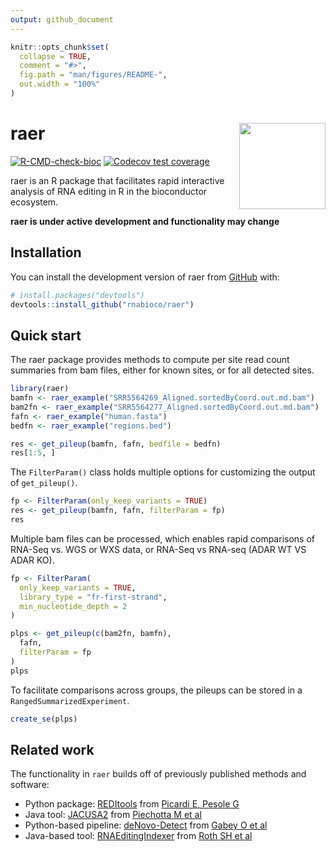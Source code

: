 ```yaml
---
output: github_document
---
```


<!-- README.md is generated from README.Rmd. Please edit that file -->

```r
knitr::opts_chunk$set(
  collapse = TRUE,
  comment = "#>",
  fig.path = "man/figures/README-",
  out.width = "100%"
)
```

# raer <a href="https://rnabioco.github.io/raer"><img src="man/figures/logo.png" align="right" height="138" /></a>

<!-- badges: start -->
[![R-CMD-check-bioc](https://github.com/rnabioco/raer/actions/workflows/check-bioc.yml/badge.svg)](https://github.com/rnabioco/raer/actions/workflows/check-bioc.yml)
[![Codecov test coverage](https://codecov.io/gh/rnabioco/raer/branch/main/graph/badge.svg)](https://app.codecov.io/gh/rnabioco/raer?branch=main)
<!-- badges: end -->

raer is an R package that facilitates rapid interactive analysis of RNA editing in R in the bioconductor ecosystem. 

**raer is under active development and functionality may change** 

## Installation

You can install the development version of raer from [GitHub](https://github.com/) with:

``` r
# install.packages("devtools")
devtools::install_github("rnabioco/raer")
```

## Quick start

The raer package provides methods to compute per site read count summaries from bam files, either for known sites, or for all detected sites.

```r
library(raer)
bamfn <- raer_example("SRR5564269_Aligned.sortedByCoord.out.md.bam")
bam2fn <- raer_example("SRR5564277_Aligned.sortedByCoord.out.md.bam")
fafn <- raer_example("human.fasta")
bedfn <- raer_example("regions.bed")

res <- get_pileup(bamfn, fafn, bedfile = bedfn)
res[1:5, ]
```

The `FilterParam()` class holds multiple options for customizing the output of 
`get_pileup()`.

```r
fp <- FilterParam(only_keep_variants = TRUE)
res <- get_pileup(bamfn, fafn, filterParam = fp)
res
```

Multiple bam files can be processed, which enables rapid comparisons of RNA-Seq vs. WGS or WXS data, or RNA-Seq vs RNA-seq (ADAR WT VS ADAR KO).

```r
fp <- FilterParam(
  only_keep_variants = TRUE,
  library_type = "fr-first-strand",
  min_nucleotide_depth = 2
)

plps <- get_pileup(c(bam2fn, bamfn),
  fafn,
  filterParam = fp
)
plps
```

To facilitate comparisons across groups, the pileups can be stored in a 
`RangedSummarizedExperiment`. 

```r
create_se(plps)
```

## Related work

The functionality in `raer` builds off of previously published methods and software:  

 - Python package: [REDItools](https://github.com/BioinfoUNIBA/REDItools) from [Picardi E, Pesole G](https://doi.org/10.1093/bioinformatics/btt287)   
 - Java tool: [JACUSA2](https://github.com/dieterich-lab/JACUSA2)  from [Piechotta M et al ](https://doi.org/10.1186/s12859-016-1432-8)    
 - Python-based pipeline: [deNovo-Detect](https://github.com/a2iEditing/deNovo-Detect) from [Gabey O et al ](https://doi.org/10.1038/s41467-022-28841-4)   
 - Java-based tool: [RNAEditingIndexer](https://github.com/a2iEditing/RNAEditingIndexer) from [Roth SH et al](https://doi.org/10.1038/s41592-019-0610-9)  


